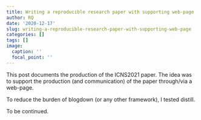 ```yaml
---
title: Writing a reproducible research paper with supporting web-page
author: RQ
date: '2020-12-17'
slug: writing-a-reproducible-research-paper-with-supporting-web-page
categories: []
tags: []
image:
  caption: ''
  focal_point: ''
---
```


This post documents the production of the ICNS2021 paper. 
The idea was to support the production (and communication) of the paper through/via a web-page. 

To reduce the burden of blogdown (or any other framework), I tested distill.

To be continued.
